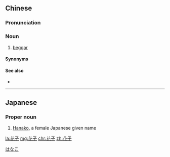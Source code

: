 ==Chinese==
{{zh-forms|alt=化子}}

===Pronunciation===
{{zh-pron
|m=huāzi
|c=faa1 zi2
|cat=n
}}

===Noun===
{{zh-noun}}

# [[beggar]]

====Synonyms====
{{zh-dial|乞丐}}

====See also====
* {{zh-l|乞討}}

----

==Japanese==
{{ja-kanjitab|はな|こ|yomi=k}}

===Proper noun===
{{ja-pos|proper|はなこ}}
# [[Hanako]], a female Japanese given name

[[Category:Japanese female given names|はなこ]]

[[la:花子]]
[[mg:花子]]
[[chr:花子]]
[[zh:花子]]